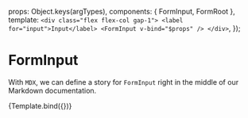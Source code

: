 
<Meta title="MDX/FormInput" component={FormInput} />

  props: Object.keys(argTypes),
  components: { FormInput, FormRoot },
  template: `
    <div class="flex flex-col gap-1">
      <label for="input">Input</label>
      <FormInput v-bind="$props" />
    </div>
  `,
});

# FormInput

With `MDX`, we can define a story for `FormInput` right in the middle of our
Markdown documentation.

<Canvas>
  <Story 
    name="FormInput"
    args={{
      id: 'input',
      placeholder: 'Type here',
      float_label: false,
    }}
  >
    {Template.bind({})}
  </Story>
</Canvas>